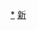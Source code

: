<div style="position: relative" class="center">
{{Image label begin|image=Administrative Division Tacheng.png|width={{{1|500}}}|link=}} 
{{Image label|x=310|y=250|scale={{{1|500}}}/2000|text=[[塔城市|<span style="color: black;">'''塔城市'''</span>]]}}
{{Image label|x=740|y=1580|scale={{{1|500}}}/2000|text=[[乌苏市|<span style="color: black;">'''乌苏市'''</span>]]}}
{{Image label|x=690|y=380|scale={{{1|500}}}/2000|text=[[额敏县|<span style="color: black;">'''额敏县'''</span>]]}}
{{Image label|x=1230|y=1620|scale={{{1|500}}}/2000|text=[[沙湾市|<span style="color: black;">'''沙湾市'''</span>]]}}
{{Image label|x=600|y=890|scale={{{1|500}}}/2000|text=[[托里县|<span style="color: black;">'''托里县'''</span>]]}}
{{Image label|x=170|y=690|scale={{{1|500}}}/2000|text=[[裕民县|<span style="color: black;">'''裕民县'''</span>]]}}
{{Image label|x=1260|y=550|scale={{{1|500}}}/2000|text=[[和布克赛尔蒙古自治县|<span style="color: black;">'''和布克赛尔蒙古自治县'''</span>]]}}
</div>
<noinclude>
[[Category:塔城行政区划|*]]
[[Category:中华人民共和国地级行政区划图|新]]
</noinclude>